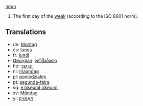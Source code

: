 [[noun]]

#The first day of the [[week]] (according to the ISO 8601 norm).

==Translations==
*de: [[Montag]]
*es: [[lunes]]
*fr: [[lundi]]
*[[Georgian]]: [[ორშაბათი]]
*he: [[יום שני]]
*nl: [[maandag]]
*pl: [[poniedziałek]]
*pt: [[segunda-feira]]
*sq: [[e h&euml;n&euml;]]
*sv: [[Måndag]]
*yi: [[מאָנטיק]]